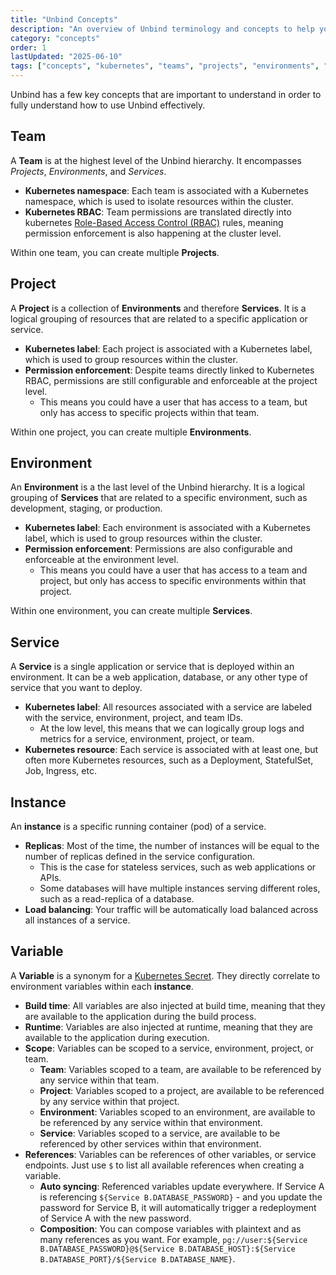 ```yaml
---
title: "Unbind Concepts"
description: "An overview of Unbind terminology and concepts to help you get started."
category: "concepts"
order: 1
lastUpdated: "2025-06-10"
tags: ["concepts", "kubernetes", "teams", "projects", "environments", "services"]
---
```


Unbind has a few key concepts that are important to understand in order to fully understand how to use Unbind effectively.

## Team
A **Team** is at the highest level of the Unbind hierarchy. It encompasses *Projects*, *Environments*, and *Services*.

- **Kubernetes namespace**: Each team is associated with a Kubernetes namespace, which is used to isolate resources within the cluster.
- **Kubernetes RBAC**: Team permissions are translated directly into kubernetes [Role-Based Access Control (RBAC)](https://kubernetes.io/docs/reference/access-authn-authz/rbac/) rules, meaning permission enforcement is also happening at the cluster level.

Within one team, you can create multiple **Projects**.

## Project
A **Project** is a collection of **Environments** and therefore **Services**. It is a logical grouping of resources that are related to a specific application or service.

- **Kubernetes label**: Each project is associated with a Kubernetes label, which is used to group resources within the cluster.
- **Permission enforcement**: Despite teams directly linked to Kubernetes RBAC, permissions are still configurable and enforceable at the project level.
  - This means  you could have a user that has access to a team, but only has access to specific projects within that team.

Within one project, you can create multiple **Environments**.

## Environment
An **Environment** is a the last level of the Unbind hierarchy. It is a logical grouping of **Services** that are related to a specific environment, such as development, staging, or production.

- **Kubernetes label**: Each environment is associated with a Kubernetes label, which is used to group resources within the cluster.
- **Permission enforcement**: Permissions are also configurable and enforceable at the environment level.
  - This means you could have a user that has access to a team and project, but only has access to specific environments within that project.

Within one environment, you can create multiple **Services**.

## Service
A **Service** is a single application or service that is deployed within an environment. It can be a web application, database, or any other type of service that you want to deploy.

- **Kubernetes label**: All resources associated with a service are labeled with the service, environment, project, and team IDs.
  - At the low level, this means that we can logically group logs and metrics for a service, environment, project, or team.
- **Kubernetes resource**: Each service is associated with at least one, but often more Kubernetes resources, such as a Deployment, StatefulSet, Job, Ingress, etc.

## Instance
An **instance** is a specific running container (pod) of a service.

- **Replicas**: Most of the time, the number of instances will be equal to the number of replicas defined in the service configuration.
  - This is the case for stateless services, such as web applications or APIs.
  - Some databases will have multiple instances serving different roles, such as a read-replica of a database.
- **Load balancing**: Your traffic will be automatically load balanced across all instances of a service.

## Variable
A **Variable** is a synonym for a [Kubernetes Secret](https://kubernetes.io/docs/concepts/configuration/secret/). They directly correlate to environment variables within each **instance**.

- **Build time**: All variables are also injected at build time, meaning that they are available to the application during the build process.
- **Runtime**: Variables are also injected at runtime, meaning that they are available to the application during execution.
- **Scope**: Variables can be scoped to a service, environment, project, or team.
  - **Team**: Variables scoped to a team, are available to be referenced by any service within that team.
  - **Project**: Variables scoped to a project, are available to be referenced by any service within that project.
  - **Environment**: Variables scoped to an environment, are available to be referenced by any service within that environment.
  - **Service**: Variables scoped to a service, are available to be referenced by other services within that environment.
- **References**: Variables can be references of other variables, or service endpoints. Just use `$` to list all available references when creating a variable.
  - **Auto syncing**: Referenced variables update everywhere. If Service A is referencing `${Service B.DATABASE_PASSWORD}` - and you update the password for Service B, it will automatically trigger a redeployment of Service A with the new password.
  - **Composition**: You can compose variables with plaintext and as many references as you want. For example, `pg://user:${Service B.DATABASE_PASSWORD}@${Service B.DATABASE_HOST}:${Service B.DATABASE_PORT}/${Service B.DATABASE_NAME}`. 